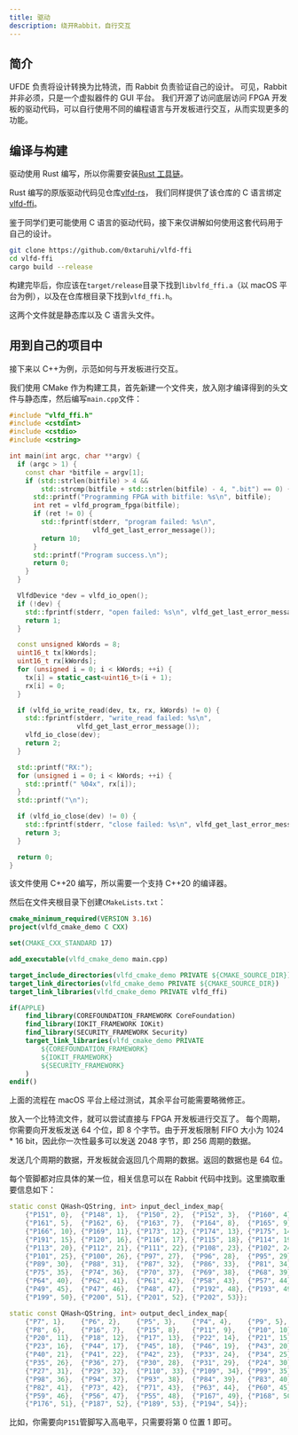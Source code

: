 ```yaml
---
title: 驱动
description: 绕开Rabbit，自行交互
---
```


## 简介

UFDE 负责将设计转换为比特流，而 Rabbit 负责验证自己的设计。
可见，Rabbit 并非必须，只是一个虚拟器件的 GUI 平台。
我们开源了访问底层访问 FPGA 开发板的驱动代码，可以自行使用不同的编程语言与开发板进行交互，从而实现更多的功能。

## 编译与构建

驱动使用 Rust 编写，所以你需要安装[Rust 工具链](https://www.rust-lang.org/zh-CN/tools/install)。

Rust 编写的原版驱动代码见仓库[vlfd-rs](https://github.com/0xtaruhi/vlfd-rs)，
我们同样提供了该仓库的 C 语言绑定[vlfd-ffi](https://github.com/0xtaruhi/vlfd-ffi)。

鉴于同学们更可能使用 C 语言的驱动代码，接下来仅讲解如何使用这套代码用于自己的设计。

```bash
git clone https://github.com/0xtaruhi/vlfd-ffi
cd vlfd-ffi
cargo build --release
```

构建完毕后，你应该在`target/release`目录下找到`libvlfd_ffi.a`（以 macOS 平台为例），以及在仓库根目录下找到`vlfd_ffi.h`。

这两个文件就是静态库以及 C 语言头文件。

## 用到自己的项目中

接下来以 C++为例，示范如何与开发板进行交互。

我们使用 CMake 作为构建工具，首先新建一个文件夹，放入刚才编译得到的头文件与静态库，然后编写`main.cpp`文件：

```cpp
#include "vlfd_ffi.h"
#include <cstdint>
#include <cstdio>
#include <cstring>

int main(int argc, char **argv) {
  if (argc > 1) {
    const char *bitfile = argv[1];
    if (std::strlen(bitfile) > 4 &&
        std::strcmp(bitfile + std::strlen(bitfile) - 4, ".bit") == 0) {
      std::printf("Programming FPGA with bitfile: %s\n", bitfile);
      int ret = vlfd_program_fpga(bitfile);
      if (ret != 0) {
        std::fprintf(stderr, "program failed: %s\n",
                     vlfd_get_last_error_message());
        return 10;
      }
      std::printf("Program success.\n");
      return 0;
    }
  }

  VlfdDevice *dev = vlfd_io_open();
  if (!dev) {
    std::fprintf(stderr, "open failed: %s\n", vlfd_get_last_error_message());
    return 1;
  }

  const unsigned kWords = 8;
  uint16_t tx[kWords];
  uint16_t rx[kWords];
  for (unsigned i = 0; i < kWords; ++i) {
    tx[i] = static_cast<uint16_t>(i + 1);
    rx[i] = 0;
  }

  if (vlfd_io_write_read(dev, tx, rx, kWords) != 0) {
    std::fprintf(stderr, "write_read failed: %s\n",
                 vlfd_get_last_error_message());
    vlfd_io_close(dev);
    return 2;
  }

  std::printf("RX:");
  for (unsigned i = 0; i < kWords; ++i) {
    std::printf(" %04x", rx[i]);
  }
  std::printf("\n");

  if (vlfd_io_close(dev) != 0) {
    std::fprintf(stderr, "close failed: %s\n", vlfd_get_last_error_message());
    return 3;
  }

  return 0;
}
```

该文件使用 C++20 编写，所以需要一个支持 C++20 的编译器。

然后在文件夹根目录下创建`CMakeLists.txt`：

```cmake
cmake_minimum_required(VERSION 3.16)
project(vlfd_cmake_demo C CXX)

set(CMAKE_CXX_STANDARD 17)

add_executable(vlfd_cmake_demo main.cpp)

target_include_directories(vlfd_cmake_demo PRIVATE ${CMAKE_SOURCE_DIR})
target_link_directories(vlfd_cmake_demo PRIVATE ${CMAKE_SOURCE_DIR})
target_link_libraries(vlfd_cmake_demo PRIVATE vlfd_ffi)

if(APPLE)
    find_library(COREFOUNDATION_FRAMEWORK CoreFoundation)
    find_library(IOKIT_FRAMEWORK IOKit)
    find_library(SECURITY_FRAMEWORK Security)
    target_link_libraries(vlfd_cmake_demo PRIVATE
        ${COREFOUNDATION_FRAMEWORK}
        ${IOKIT_FRAMEWORK}
        ${SECURITY_FRAMEWORK}
    )
endif()
```

上面的流程在 macOS 平台上经过测试，其余平台可能需要略微修正。

放入一个比特流文件，就可以尝试直接与 FPGA 开发板进行交互了。
每个周期，你需要向开发板发送 64 个位，即 8 个字节。由于开发板限制 FIFO 大小为 1024 \* 16 bit，因此你一次性最多可以发送
2048 字节，即 256 周期的数据。

发送几个周期的数据，开发板就会返回几个周期的数据。返回的数据也是 64 位。

每个管脚都对应具体的某一位，相关信息可以在 Rabbit 代码中找到。这里摘取重要信息如下：

```cpp
static const QHash<QString, int> input_decl_index_map{
    {"P151", 0},  {"P148", 1},  {"P150", 2},  {"P152", 3},  {"P160", 4},
    {"P161", 5},  {"P162", 6},  {"P163", 7},  {"P164", 8},  {"P165", 9},
    {"P166", 10}, {"P169", 11}, {"P173", 12}, {"P174", 13}, {"P175", 14},
    {"P191", 15}, {"P120", 16}, {"P116", 17}, {"P115", 18}, {"P114", 19},
    {"P113", 20}, {"P112", 21}, {"P111", 22}, {"P108", 23}, {"P102", 24},
    {"P101", 25}, {"P100", 26}, {"P97", 27},  {"P96", 28},  {"P95", 29},
    {"P89", 30},  {"P88", 31},  {"P87", 32},  {"P86", 33},  {"P81", 34},
    {"P75", 35},  {"P74", 36},  {"P70", 37},  {"P69", 38},  {"P68", 39},
    {"P64", 40},  {"P62", 41},  {"P61", 42},  {"P58", 43},  {"P57", 44},
    {"P49", 45},  {"P47", 46},  {"P48", 47},  {"P192", 48}, {"P193", 49},
    {"P199", 50}, {"P200", 51}, {"P201", 52}, {"P202", 53}};

static const QHash<QString, int> output_decl_index_map{
    {"P7", 1},    {"P6", 2},    {"P5", 3},    {"P4", 4},    {"P9", 5},
    {"P8", 6},    {"P16", 7},   {"P15", 8},   {"P11", 9},   {"P10", 10},
    {"P20", 11},  {"P18", 12},  {"P17", 13},  {"P22", 14},  {"P21", 15},
    {"P23", 16},  {"P44", 17},  {"P45", 18},  {"P46", 19},  {"P43", 20},
    {"P40", 21},  {"P41", 22},  {"P42", 23},  {"P33", 24},  {"P34", 25},
    {"P35", 26},  {"P36", 27},  {"P30", 28},  {"P31", 29},  {"P24", 30},
    {"P27", 31},  {"P29", 32},  {"P110", 33}, {"P109", 34}, {"P99", 35},
    {"P98", 36},  {"P94", 37},  {"P93", 38},  {"P84", 39},  {"P83", 40},
    {"P82", 41},  {"P73", 42},  {"P71", 43},  {"P63", 44},  {"P60", 45},
    {"P59", 46},  {"P56", 47},  {"P55", 48},  {"P167", 49}, {"P168", 50},
    {"P176", 51}, {"P187", 52}, {"P189", 53}, {"P194", 54}};
```

比如，你需要向`P151`管脚写入高电平，只需要将第 0 位置 1 即可。
